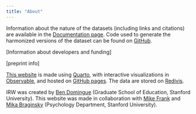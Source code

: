 ```yaml
---
title: "About"
---
```


Information about the nature of the datasets (including links and citations) are available in the [Documentation page](docs.qmd). Code used to generate the harmonized versions of the dataset can be found on [GitHub](https://github.com/ben-domingue/irw).

[Information about developers and funding]

[preprint info]

[This website](https://github.com/langcog/irw_site) is made using [Quarto](https://quarto.org/), with interactive visualizations in [Observable](https://observablehq.com/), and hosted on [GitHub pages](https://docs.github.com/en/pages/getting-started-with-github-pages/about-github-pages). The data are stored on [Redivis](https://redivis.com/).

IRW was created by [Ben Domingue](http://domingue.stanford.edu/) (Graduate School of Education, Stanford University). This website was made in collaboration with [Mike Frank](http://web.stanford.edu/~mcfrank/) and [Mika Braginsky](https://mikabr.io/) (Psychology Department, Stanford University).
